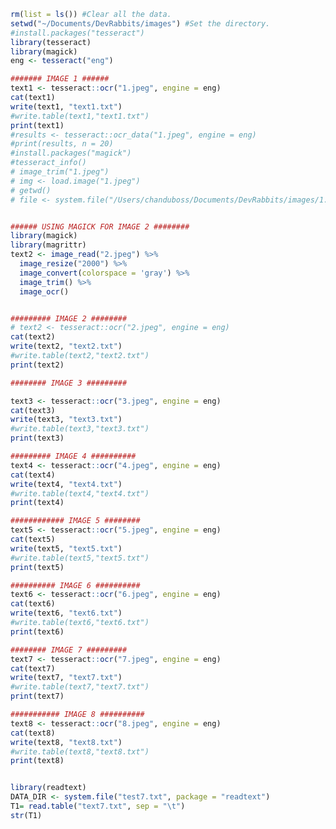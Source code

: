 ```r

rm(list = ls()) #Clear all the data.
setwd("~/Documents/DevRabbits/images") #Set the directory.
#install.packages("tesseract")
library(tesseract)
library(magick)
eng <- tesseract("eng")

####### IMAGE 1 ######
text1 <- tesseract::ocr("1.jpeg", engine = eng)
cat(text1)
write(text1, "text1.txt")
#write.table(text1,"text1.txt")
print(text1)
#results <- tesseract::ocr_data("1.jpeg", engine = eng)
#print(results, n = 20)
#install.packages("magick")
#tesseract_info()
# image_trim("1.jpeg")
# img <- load.image("1.jpeg")
# getwd()
# file <- system.file("/Users/chanduboss/Documents/DevRabbits/images/1.jpeg",package='imager')


###### USING MAGICK FOR IMAGE 2 ########
library(magick)
library(magrittr)
text2 <- image_read("2.jpeg") %>%
  image_resize("2000") %>%
  image_convert(colorspace = 'gray') %>%
  image_trim() %>%
  image_ocr()


######### IMAGE 2 ########
# text2 <- tesseract::ocr("2.jpeg", engine = eng)
cat(text2)
write(text2, "text2.txt")
#write.table(text2,"text2.txt")
print(text2)

######## IMAGE 3 #########

text3 <- tesseract::ocr("3.jpeg", engine = eng)
cat(text3)
write(text3, "text3.txt")
#write.table(text3,"text3.txt")
print(text3)

######### IMAGE 4 ##########
text4 <- tesseract::ocr("4.jpeg", engine = eng)
cat(text4)
write(text4, "text4.txt")
#write.table(text4,"text4.txt")
print(text4)

############ IMAGE 5 ########
text5 <- tesseract::ocr("5.jpeg", engine = eng)
cat(text5)
write(text5, "text5.txt")
#write.table(text5,"text5.txt")
print(text5)

########## IMAGE 6 ##########
text6 <- tesseract::ocr("6.jpeg", engine = eng)
cat(text6)
write(text6, "text6.txt")
#write.table(text6,"text6.txt")
print(text6)

######## IMAGE 7 #########
text7 <- tesseract::ocr("7.jpeg", engine = eng)
cat(text7)
write(text7, "text7.txt")
#write.table(text7,"text7.txt")
print(text7)

########### IMAGE 8 ##########
text8 <- tesseract::ocr("8.jpeg", engine = eng)
cat(text8)
write(text8, "text8.txt")
#write.table(text8,"text8.txt")
print(text8)


library(readtext)
DATA_DIR <- system.file("test7.txt", package = "readtext")
T1= read.table("text7.txt", sep = "\t")
str(T1)

```

